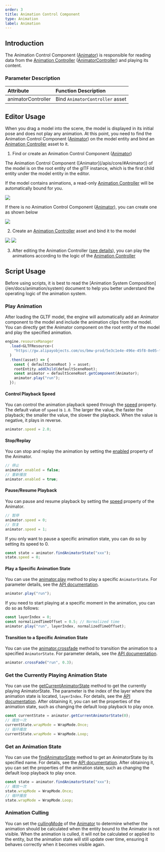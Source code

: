 ```yaml
---
order: 3
title: Animation Control Component
type: Animation
label: Animation
---
```


## Introduction
The Animation Control Component ([Animator](/apis/core/#Animator)) is responsible for reading data from the [Animation Controller](/en/docs/animation/animatorController/) ([AnimatorController](/apis/core/#AnimatorController)) and playing its content.

### Parameter Description

| Attribute          | Function Description            |
| :----------------- | :----------------------------- |
| animatorController | Bind `AnimatorController` asset |

## Editor Usage

When you drag a model into the scene, the model is displayed in its initial pose and does not play any animation. At this point, you need to find the Animation Control Component ([Animator](/apis/core/#Animator)) on the model entity and bind an [Animation Controller](/en/docs/animation/animatorController/) asset to it.

1. Find or create an Animation Control Component ([Animator](/apis/core/#Animator))

<Callout type="info">
The Animation Control Component ([Animator](/apis/core/#Animator)) of the model is on the root entity of the glTF instance, which is the first child entity under the model entity in the editor.

If the model contains animations, a read-only [Animation Controller](/en/docs/animation/animatorController/) will be automatically bound for you.
</Callout>

<Image src="https://mdn.alipayobjects.com/huamei_3zduhr/afts/img/A*WkafRagPFo8AAAAAAAAAAAAADsJ_AQ/original" />

If there is no Animation Control Component ([Animator](/apis/core/#Animator)), you can create one as shown below

<Image src="https://mdn.alipayobjects.com/huamei_3zduhr/afts/img/A*uOuPT5cFwx4AAAAAAAAAAAAADsJ_AQ/original" />

2. Create an [Animation Controller](/en/docs/animation/animatorController/) asset and bind it to the model

<Image src="https://mdn.alipayobjects.com/huamei_3zduhr/afts/img/A*PxHwTrU58yAAAAAAAAAAAAAADsJ_AQ/original" />
<Image src="https://mdn.alipayobjects.com/huamei_3zduhr/afts/img/A*Ds5TTosYiDYAAAAAAAAAAAAADsJ_AQ/original" />

3. After editing the Animation Controller ([see details](/en/docs/animation/animatorController/)), you can play the animations according to the logic of the [Animation Controller](/en/docs/animation/animatorController/)

## Script Usage
<Callout type="positive">
Before using scripts, it is best to read the [Animation System Composition](/en/docs/animation/system) document to help you better understand the operating logic of the animation system.
</Callout>

### Play Animation

After loading the GLTF model, the engine will automatically add an Animator component to the model and include the animation clips from the model. You can directly get the Animator component on the root entity of the model and play the specified animation.

```typescript
engine.resourceManager
  .load<GLTFResource>(
    "https://gw.alipayobjects.com/os/bmw-prod/5e3c1e4e-496e-45f8-8e05-f89f2bd5e4a4.glb"
  )
  .then((asset) => {
    const { defaultSceneRoot } = asset;
    rootEntity.addChild(defaultSceneRoot);
    const animator = defaultSceneRoot.getComponent(Animator);
    animator.play("run");
  });
```

#### Control Playback Speed

You can control the animation playback speed through the [speed](/apis/core/#Animator-speed) property. The default value of `speed` is `1.0`. The larger the value, the faster the playback; the smaller the value, the slower the playback. When the value is negative, it plays in reverse.

```typescript
animator.speed = 2.0;
```

#### Stop/Replay

You can stop and replay the animation by setting the [enabled](/apis/core/#Animator-enabled) property of the Animator.

```typescript
// 停止
animator.enabled = false;
// 重新播放
animator.enabled = true;
```

#### Pause/Resume Playback
You can pause and resume playback by setting the [speed](/apis/core/#Animator-speed) property of the Animator.

```typescript
// 暂停
animator.speed = 0;
// 恢复
animator.speed = 1;
```

If you only want to pause a specific animation state, you can do so by setting its speed to 0.

```typescript
const state = animator.findAnimatorState("xxx");
state.speed = 0;
```

#### Play a Specific Animation State

You can use the [animator.play](/apis/core/#Animator-play) method to play a specific `AnimatorState`. For parameter details, see the [API documentation](/apis/core/#Animator-play).

```typescript
animator.play("run");
```

If you need to start playing at a specific moment in the animation, you can do so as follows:

```typescript
const layerIndex = 0;
const normalizedTimeOffset = 0.5; // Normalized time
animator.play("run", layerIndex, normalizedTimeOffset);
```

<Playground href="/embed/skeleton-animation-play" />

#### Transition to a Specific Animation State

You can use the [animator.crossfade](/apis/core/#Animator-crossfade) method to transition the animation to a specified `AnimatorState`. For parameter details, see the [API documentation](/apis/core/#Animator-crossFade).

```typescript
animator.crossFade("run", 0.3);
```

<Playground href="/embed/skeleton-animation-crossfade" />

### Get the Currently Playing Animation State

You can use the [getCurrentAnimatorState](/apis/core/#Animator-getCurrentAnimatorState) method to get the currently playing AnimatorState. The parameter is the index of the layer where the animation state is located, `layerIndex`. For details, see the [API documentation](/apis/core/#Animator-getCurrentAnimatorState). After obtaining it, you can set the properties of the animation state, such as changing the default loop playback to play once.

```typescript
const currentState = animator.getCurrentAnimatorState(0);
// 播放一次
currentState.wrapMode = WrapMode.Once;
// 循环播放
currentState.wrapMode = WrapMode.Loop;
```

### Get an Animation State

You can use the [findAnimatorState](/apis/core/#Animator-findAnimatorState) method to get an AnimatorState by its specified name. For details, see the [API documentation](/apis/core/#Animator-getCurrentAnimatorState). After obtaining it, you can set the properties of the animation state, such as changing the default loop playback to play once.

```typescript
const state = animator.findAnimatorState("xxx");
// 播放一次
state.wrapMode = WrapMode.Once;
// 循环播放
state.wrapMode = WrapMode.Loop;
```

### Animation Culling

You can set the [cullingMode](/apis/core/#Animator-cullingMode) of the [Animator](/apis/core/#Animator) to determine whether the animation should be calculated when the entity bound to the Animator is not visible. When the animation is culled, it will not be calculated or applied to the entity, but the animation state will still update over time, ensuring it behaves correctly when it becomes visible again.
```
